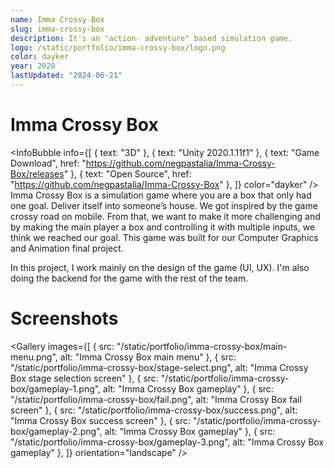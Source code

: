 ```yaml
---
name: Imma Crossy Box
slug: imma-crossy-box
description: It's an "action- adventure" based simulation game.
logo: /static/portfolio/imma-crossy-box/logo.png
color: dayker
year: 2020
lastUpdated: "2024-06-21"
---
```


# Imma Crossy Box
<InfoBubble
    info={[
        { text: "3D" },
        { text: "Unity 2020.1.11f1" },
        { text: "Game Download", href: "https://github.com/negpastalia/Imma-Crossy-Box/releases" },
        { text: "Open Source", href: "https://github.com/negpastalia/Imma-Crossy-Box" },
    ]}
    color="dayker"
/>
Imma Crossy Box is a simulation game where you are a box that only had one goal. Deliver itself into someone’s house. We got inspired by the game crossy road on mobile. From that, we want to make it more challenging and by making the main player a box and controlling it with multiple inputs, we think we reached our goal. This game was built for our Computer Graphics and Animation final project.

In this project, I work mainly on the design of the game (UI, UX). I'm also doing the backend for the game with the rest of the team.

# Screenshots
<Gallery
    images={[
        { src: "/static/portfolio/imma-crossy-box/main-menu.png", alt: "Imma Crossy Box main menu" },
        { src: "/static/portfolio/imma-crossy-box/stage-select.png", alt: "Imma Crossy Box stage selection screen" },
        { src: "/static/portfolio/imma-crossy-box/gameplay-1.png", alt: "Imma Crossy Box gameplay" },
        { src: "/static/portfolio/imma-crossy-box/fail.png", alt: "Imma Crossy Box fail screen" },
        { src: "/static/portfolio/imma-crossy-box/success.png", alt: "Imma Crossy Box success screen" },
        { src: "/static/portfolio/imma-crossy-box/gameplay-2.png", alt: "Imma Crossy Box gameplay" },
        { src: "/static/portfolio/imma-crossy-box/gameplay-3.png", alt: "Imma Crossy Box gameplay" },
    ]}
    orientation="landscape"
/>
